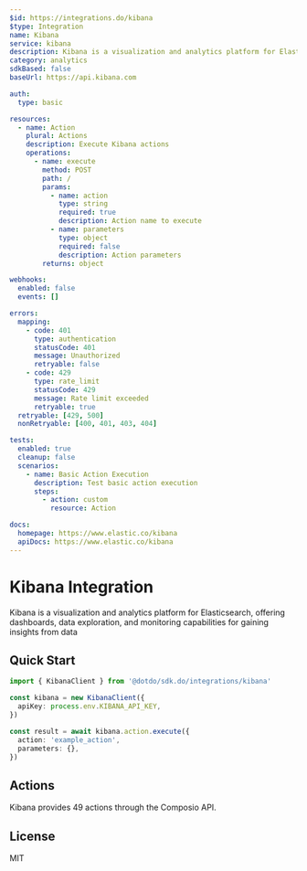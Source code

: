 ```yaml
---
$id: https://integrations.do/kibana
$type: Integration
name: Kibana
service: kibana
description: Kibana is a visualization and analytics platform for Elasticsearch, offering dashboards, data exploration, and monitoring capabilities for gaining insights from data
category: analytics
sdkBased: false
baseUrl: https://api.kibana.com

auth:
  type: basic

resources:
  - name: Action
    plural: Actions
    description: Execute Kibana actions
    operations:
      - name: execute
        method: POST
        path: /
        params:
          - name: action
            type: string
            required: true
            description: Action name to execute
          - name: parameters
            type: object
            required: false
            description: Action parameters
        returns: object

webhooks:
  enabled: false
  events: []

errors:
  mapping:
    - code: 401
      type: authentication
      statusCode: 401
      message: Unauthorized
      retryable: false
    - code: 429
      type: rate_limit
      statusCode: 429
      message: Rate limit exceeded
      retryable: true
  retryable: [429, 500]
  nonRetryable: [400, 401, 403, 404]

tests:
  enabled: true
  cleanup: false
  scenarios:
    - name: Basic Action Execution
      description: Test basic action execution
      steps:
        - action: custom
          resource: Action

docs:
  homepage: https://www.elastic.co/kibana
  apiDocs: https://www.elastic.co/kibana
---
```


# Kibana Integration

Kibana is a visualization and analytics platform for Elasticsearch, offering dashboards, data exploration, and monitoring capabilities for gaining insights from data

## Quick Start

```typescript
import { KibanaClient } from '@dotdo/sdk.do/integrations/kibana'

const kibana = new KibanaClient({
  apiKey: process.env.KIBANA_API_KEY,
})

const result = await kibana.action.execute({
  action: 'example_action',
  parameters: {},
})
```

## Actions

Kibana provides 49 actions through the Composio API.

## License

MIT
